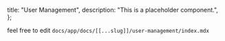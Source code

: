   title: "User Management",
  description: "This is a placeholder component.",
};

feel free to edit `docs/app/docs/[[...slug]]/user-management/index.mdx`
